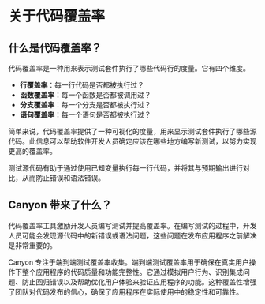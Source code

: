 # 关于代码覆盖率

## 什么是代码覆盖率？

代码覆盖率是一种用来表示测试套件执行了哪些代码行的度量。它有四个维度。

- **行覆盖率**：每一行代码是否都被执行过？
- **函数覆盖率**：每一个函数是否都被调用过？
- **分支覆盖率**：每一个分支是否都被执行过？
- **语句覆盖率**：每一个语句是否都被执行过？

简单来说，代码覆盖率提供了一种可视化的度量，用来显示测试套件执行了哪些源代码。此信息可以帮助软件开发人员确定应该在哪些地方编写新测试，以努力实现更高的覆盖率。

测试源代码有助于通过使用已知变量执行每一行代码，并将其与预期输出进行对比，从而防止错误和语法错误。

## Canyon 带来了什么？

代码覆盖率工具激励开发人员编写测试并提高覆盖率。在编写测试的过程中，开发人员可能会发现源代码中的新错误或语法问题，这些问题在发布应用程序之前解决是非常重要的。


Canyon 专注于端到端测试覆盖率收集。端到端测试覆盖率用于确保在真实用户操作下整个应用程序的代码质量和功能完整性。它通过模拟用户行为、识别集成问题、防止回归错误以及帮助优化用户体验来验证应用程序的功能。这种覆盖性增强了团队对代码发布的信心，确保了应用程序在实际使用中的稳定性和可靠性。
